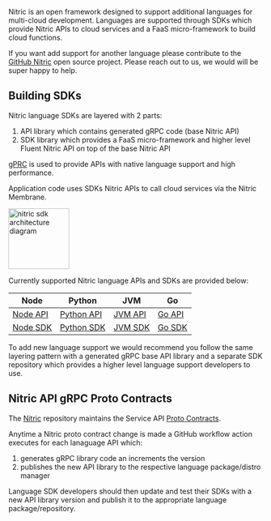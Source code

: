 Nitric is an open framework designed to support additional languages for multi-cloud development. Languages are supported through SDKs which provide Nitric APIs to cloud services and a FaaS micro-framework to build cloud functions.

If you want add support for another language please contribute to the [GitHub Nitric](https://github.com/nitrictech) open source project. Please reach out to us, we would will be super happy to help.

## Building SDKs

Nitric language SDKs are layered with 2 parts:

1. API library which contains generated gRPC code (base Nitric API)
2. SDK library which provides a FaaS micro-framework and higher level Fluent Nitric API on top of the base Nitric API

[gPRC](https://grpc.io/) is used to provide APIs with native language support and high performance.

Application code uses SDKs Nitric APIs to call cloud services via the Nitric Membrane.

<img
  height="120"
  src="../../../assets/img/nitric-sdk-layers.svg"
  alt="nitric sdk architecture diagram"
/>

Currently supported Nitric language APIs and SDKs are provided below:

| Node                                                             | Python                                                               | JVM                                                            | Go                                                           |
| ---------------------------------------------------------------- | -------------------------------------------------------------------- | -------------------------------------------------------------- | ------------------------------------------------------------ |
| [Node API](https://github.com/nitrictech/apis/tree/develop/node) | [Python API](https://github.com/nitrictech/apis/tree/develop/python) | [JVM API](https://github.com/nitrictech/apis/tree/develop/jvm) | [Go API](https://github.com/nitrictech/apis/tree/develop/go) |
| [Node SDK](https://github.com/nitrictech/node-sdk)               | [Python SDK](https://github.com/nitrictech/python-sdk)               | [JVM SDK](https://github.com/nitrictech/java-sdk)              | [Go SDK](https://github.com/nitrictech/go-sdk)               |

To add new language support we would recommend you follow the same layering pattern with a generated gRPC base API library and a separate SDK repository which provides a higher level language support developers to use.

## Nitric API gRPC Proto Contracts

The [Nitric](https://github.com/nitrictech/nitric) repository maintains the Service API [Proto Contracts](https://github.com/nitrictech/nitric/tree/develop/contracts).

Anytime a Nitric proto contract change is made a GitHub workflow action executes for each lanaguage API which:

1. generates gRPC library code an increments the version
2. publishes the new API library to the respective language package/distro manager

Language SDK developers should then update and test their SDKs with a new API library version and publish it to the appropriate language package/repository.
